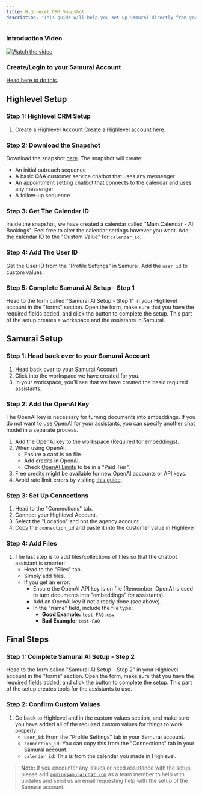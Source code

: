```yaml
---
title: Highlevel CRM Snapshot
description: 'This guide will help you set up Samurai directly from your Highlevel CRM using a snapshot'
---
```


### Introduction Video

[![Watch the video](https://img.youtube.com/vi/LLImFkFbKo8/0.jpg)](https://www.youtube.com/watch?v=LLImFkFbKo8)

### Create/Login to your Samurai Account 
[Head here to do this](http://app.samuraichat.com/login).

## Highlevel Setup

### Step 1: Highlevel CRM Setup

1. Create a Highlevel Account [Create a Highlevel account here](https://app.gohighlevel.com/).

### Step 2: Download the Snapshot

Download the snapshot [here](https://affiliates.gohighlevel.com/?fp_ref=ta3vu&share=V5s38moiS0aViq5MPyNf). The snapshot will create:
   - An initial outreach sequence
   - A basic Q&A customer service chatbot that uses any messenger
   - An appointment setting chatbot that connects to the calendar and uses any messenger
   - A follow-up sequence

### Step 3: Get The Calendar ID

Inside the snapshot, we have created a calendar called "Main Calendar - AI Bookings". Feel free to alter the calendar settings however you want. Add the calendar ID to the "Custom Value" for `calendar_id`.

### Step 4: Add The User ID

Get the User ID from the "Profile Settings" in Samurai. Add the `user_id` to custom values.

### Step 5: Complete Samurai AI Setup - Step 1

Head to the form called "Samurai AI Setup - Step 1" in your Highlevel account in the "forms" section. Open the form, make sure that you have the required fields added, and click the button to complete the setup. This part of the setup creates a workspace and the assistants in Samurai.

## Samurai Setup

### Step 1: Head back over to your Samurai Account

1. Head back over to your Samurai Account.
2. Click into the workspace we have created for you.
3. In your workspace, you'll see that we have created the basic required assistants.

### Step 2: Add the OpenAI Key

The OpenAI key is necessary for turning documents into embeddings. If you do not want to use OpenAI for your assistants, you can specify another chat model in a separate process.

1. Add the OpenAI key to the workspace (Required for embeddings).
2. When using OpenAI:
   - Ensure a card is on file.
   - Add credits in OpenAI.
   - Check [OpenAI Limits](https://platform.openai.com/settings/organization/limits) to be in a "Paid Tier".
3. Free credits might be available for new OpenAI accounts or API keys.
4. Avoid rate limit errors by visiting [this guide](https://platform.openai.com/docs/guides/rate-limits).

### Step 3: Set Up Connections

1. Head to the "Connections" tab.
2. Connect your Highlevel Account.
3. Select the "Location" and not the agency account.
4. Copy the `connection_id` and paste it into the customer value in Highlevel

### Step 4: Add Files
1. The last step is to add files/collections of files so that the chatbot assistant is smarter:
   - Head to the "Files" tab.
   - Simply add files.
   - If you get an error:
     - Ensure the OpenAI API key is on file (Remember: OpenAI is used to turn documents into "embeddings" for assistants).
     - Add an OpenAI key if not already done (see above).
     - In the "name" field, include the file type:
       - **Good Example:** `test-FAQ.csv`
       - **Bad Example:** `test-FAQ`

## Final Steps

### Step 1: Complete Samurai AI Setup - Step 2

Head to the form called "Samurai AI Setup - Step 2" in your Highlevel account in the "forms" section. Open the form, make sure that you have the required fields added, and click the button to complete the setup. This part of the setup creates tools for the assistants to use.

### Step 2: Confirm Custom Values

1. Go back to Highlevel and in the custom values section, and make sure you have added all of the required custom values for things to work properly:
    - `user_id`: From the "Profile Settings" tab in your Samurai account.
    - `connection_id`: You can copy this from the "Connections" tab in your Samurai account.
    - `calendar_id`: This is from the calendar you made in Highlevel.

> **Note:** If you encounter any issues or need assistance with the setup, please add <code>admin@samuraichat.com</code> as a team member to help with updates and send us an email requesting help with the setup of the Samurai account.
